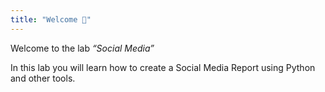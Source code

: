 ```yaml
---
title: "Welcome 👋"
---
```


Welcome to the lab *"Social Media"* 


In this lab you will learn how to create a Social Media Report using Python and other tools.



